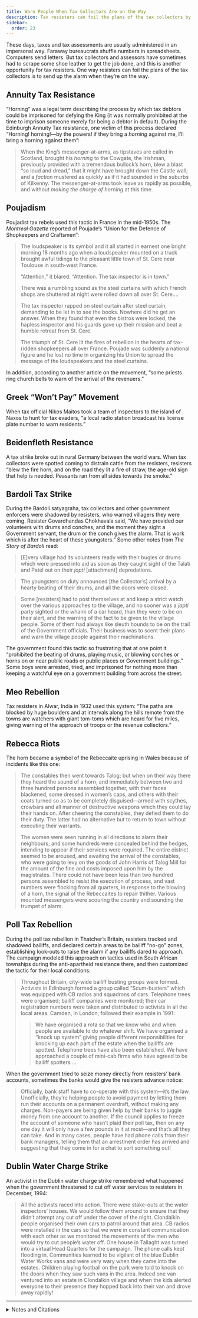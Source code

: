 ```yaml
---
title: Warn People When Tax Collectors Are on the Way
description: Tax resisters can foil the plans of the tax collectors by sending up the alarm when they’re on the way.
sidebar:
  order: 23
---
```


These days, taxes and tax assessments are usually administered in an impersonal way.
Faraway bureaucrats shuffle numbers in spreadsheets.
Computers send letters.
But tax collectors and assessors have sometimes had to scrape some shoe leather to get the job done, and this is another opportunity for tax resisters.
One way resisters can foil the plans of the tax collectors is to send up the alarm when they’re on the way.

## <Badge text="Example" size="medium" /> Annuity Tax Resistance

“Horning” was a legal term describing the process by which tax debtors could be imprisoned for defying the King (it was normally prohibited at the time to imprison someone merely for being a debtor in default).
During the Edinburgh Annuity Tax resistance, one victim of this process declared “Horning! horning!—by the powers! if they bring a *horning* against me, I’ll bring a horning against them”:

> When the King’s messenger-at-arms, as tipstaves are called in Scotland, brought his *horning* to the Cowgate, the Irishman, previously provided with a tremendous bullock’s horn, blew a blast “so loud and dread,” that it might have brought down the Castle wall; and a *faction* mustered as quickly as if it had sounded in the suburbs of Kilkenny.
> The messenger-at-arms took leave as rapidly as possible, and without *making the charge of horning* at this time.

## <Badge text="Example" size="medium" /> Poujadism

Poujadist tax rebels used this tactic in France in the mid-1950s.
The <i>Montreal Gazette</i> reported of Poujade’s “Union for the Defence of Shopkeepers and Craftsmen”:

> The loudspeaker is its symbol and it all started in earnest one bright morning 18 months ago when a loudspeaker mounted on a truck brought awful tidings to the pleasant little town of St. Cere near Toulouse in south-west France.
>
> “Attention,” it blared.
> “Attention.
> The tax inspector is in town.”
>
> There was a rumbling sound as the steel curtains with which French shops are shuttered at night were rolled down all over St. Cere.…
>
> The tax inspector rapped on steel curtain after steel curtain, demanding to be let in to see the books.
> Nowhere did he get an answer.
> When they found that even the bistros were locked, the hapless inspector and his guards gave up their mission and beat a humble retreat from St. Cere.
>
> The triumph of St. Cere lit the fires of rebellion in the hearts of tax-ridden shopkeepers all over France.
> Poujade was suddenly a national figure and he lost no time in organizing his Union to spread the message of the loudspeakers and the steel curtains.

In addition, according to another article on the movement, “some priests ring church bells to warn of the arrival of the revenuers.”

## <Badge text="Example" size="medium" /> Greek “Won’t Pay” Movement

When tax official Nikos Maitos took a team of inspectors to the island of Naxos to hunt for tax evaders, “a local radio station broadcast his license plate number to warn residents.”

## <Badge text="Example" size="medium" /> Beidenfleth Resistance

A tax strike broke out in rural Germany between the world wars.
When tax collectors were spotted coming to distrain cattle from the resisters, resisters “blew the fire horn, and on the road they lit a fire of straw, the age-old sign that help is needed.
Peasants ran from all sides towards the smoke.”

## <Badge text="Example" size="medium" /> Bardoli Tax Strike

During the Bardoli satyagraha, tax collectors and other government enforcers were shadowed by resisters, who warned villagers they were coming.
Resister Govardhandas Chokhavala said, “We have provided our volunteers with drums and conches, and the moment they sight a Government servant, the drum or the conch gives the alarm.
That is work which is after the heart of these youngsters.”
Some other notes from <i>The Story of Bardoli</i> read:

> [E]very village had its volunteers ready with their bugles or drums which were pressed into aid as soon as they caught sight of the Talati and Patel out on their <i>japti</i> [attachment] depredations.

> The youngsters on duty announced [the Collector’s] arrival by a hearty beating of their drums, and all the doors were closed.

> Some [resisters] had to post themselves at and keep a strict watch over the various approaches to the village, and no sooner was a <i>japti</i> party sighted or the whank of a car heard, than they were to be on their alert, and the warning of the fact to be given to the village people.
> Some of them had always like sleuth hounds to be on the trail of the Government officials.
> Their business was to scent their plans and warn the village people against their machinations.

The government found this tactic so frustrating that at one point it “prohibited the beating of drums, playing music, or blowing conches or horns on or near public roads or public places or Government buildings.”
Some boys were arrested, tried, and imprisoned for nothing more than keeping a watchful eye on a government building from across the street.

## <Badge text="Example" size="medium" /> Meo Rebellion

Tax resisters in Alwar, India in 1932 used this system:
“The paths are blocked by huge boulders and at intervals along the hills remote from the towns are watchers with giant tom-toms which are heard for five miles, giving warning of the approach of troops or the revenue collectors.”

## <Badge text="Example" size="medium" /> Rebecca Riots

The horn became a symbol of the Rebeccaite uprising in Wales because of incidents like this one:

> The constables then went towards Talog; but when on their way there they heard the sound of a horn, and immediately between two and three hundred persons assembled together, with their faces blackened, some dressed in women’s caps, and others with their coats turned so as to be completely disguised—armed with scythes, crowbars and all manner of destructive weapons which they could lay their hands on.
> After cheering the constables, they defied them to do their duty.
> The latter had no alternative but to return to town without executing their warrants.
>
> The women were seen running in all directions to alarm their neighbours; and some hundreds were concealed behind the hedges, intending to appear if their services were required.
> The entire district seemed to be aroused, and awaiting the arrival of the constables, who were going to levy on the goods of John Harris of Talog Mill for the amount of the fine and costs imposed upon him by the magistrates.
> There could not have been less than two hundred persons assembled to resist the execution of process, and vast numbers were flocking from all quarters, in response to the blowing of a horn, the signal of the Rebeccaites to repair thither.
> Various mounted messengers were scouring the country and sounding the trumpet of alarm.

## <Badge text="Example" size="medium" /> Poll Tax Rebellion

During the poll tax rebellion in Thatcher’s Britain, resisters tracked and shadowed bailiffs, and declared certain areas to be bailiff “no-go” zones, establishing look-outs to raise the alarm if any bailiffs dared to approach.
The campaign modeled this approach on tactics used in South African townships during the anti-apartheid resistance there, and then customized the tactic for their local conditions:

> Throughout Britain, city-wide bailiff busting groups were formed.
> Activists in Edinburgh formed a group called “Scum-busters” which was equipped with CB radios and squadrons of cars.
> Telephone trees were organised; bailiff companies were monitored; their car registration numbers were taken and distributed to activists in all the local areas.
> Camden, in London, followed their example in 1991:
>
> > We have organised a rota so that we know who and when people are available to do whatever shift.
> > We have organised a “knock up system” giving people different responsibilities for knocking up each part of the estate when the bailiffs are spotted.
> > Telephone trees have also been established.
> > We have approached a couple of mini-cab firms who have agreed to be bailiff spotters.…

When the government tried to seize money directly from resisters’ bank accounts, sometimes the banks would give the resisters advance notice:

> Officially, bank staff have to co-operate with this system—it’s the law.
> Unofficially, they’re helping people to avoid payment by letting them run their accounts on a permanent overdraft, without making any charges.
> Non-payers are being given help by their banks to juggle money from one account to another.
> If the council applies to freeze the account of someone who hasn’t plaid their poll tax, then on any one day it will only have a few pounds in it at most—and that’s all they can take.
> And in many cases, people have had phone calls from their bank managers, telling them that an arrestment order has arrived and suggesting that they come in for a chat to sort something out!

## <Badge text="Example" size="medium" /> Dublin Water Charge Strike

An activist in the Dublin water charge strike remembered what happened when the government threatened to cut off water services to resisters in December, 1994:

> All the activists raced into action.
> There were stake-outs at the water inspectors’ houses.
> We would follow them around to ensure that they didn’t attempt any cut off under the cover of the night.
> Clondalkin people organised their own cars to patrol around that area.
> CB radios were installed in the cars so that we were in constant communication with each other as we monitored the movements of the men who would try to cut people’s water off.
> One house in Tallaght was turned into a virtual Head Quarters for the campaign.
> The phone calls kept flooding in.
> Communities learned to be vigilant of the blue Dublin Water Works vans and were very wary when they came into the estates.
> Children playing football on the park were told to knock on the doors when they saw such vans in the area.
> Indeed one van ventured into an estate in Clondalkin village and when the kids alerted everyone to their presence they hopped back into their van and drove away rapidly!

<Aside type="wikipedia" title="Wikipedia">
  <WikipediaBadge title="Pierre Poujade" />
  <WikipediaBadge title="Letters of horning" />
  <WikipediaBadge title="I Don’t Pay Movement" url="https://en.wikipedia.org/wiki/I_Don%27t_Pay_Movement" />
  <WikipediaBadge title="Bardoli Satyagraha" />
  <WikipediaBadge title="Rebecca Riots" />
  <WikipediaBadge title="Poll tax (Great Britain)" />
</Aside>

---

<details>
<summary>Notes and Citations</summary>

* “The Passive Resistance of Edinburgh, to the Clergy-Tax” <i>Tait’s Edinburgh Magazine</i>, September 1833, p. 795 (note)
* Clausen, Oliver “The Revolt of Monsieur Poujade” <i>The Montreal Gazette</i> 27 June 1955, p. 8
* “Tax Dodgers’ Revolt” <i>Life</i> 18 April 1955, p. 63
* Alderman, Liz [“Greece Warns of Going Broke as Tax Proceeds Dry Up”](https://www.nytimes.com/2012/06/06/business/global/greece-warns-of-going-broke-as-taxes-dry-up.html) <i>New York Times</i> 5 June 2012
* von Salomon, Ernst <i>Fragebogen</i> (English translation, Doubleday, 1955) [p. 134](https://archive.org/details/fragebogenquesti00salo/page/134/mode/1up)
* Desai, Mahadev <i>The Story of Bardoli</i> (1929) [pp. 71](https://archive.org/details/in.ernet.dli.2015.122169/page/n85/mode/1up), [95](https://archive.org/details/in.ernet.dli.2015.122169/page/n109/mode/1up), [112](https://archive.org/details/in.ernet.dli.2015.122169/page/n128/mode/1up), [125](https://archive.org/details/in.ernet.dli.2015.122169/page/n141/mode/1up), [164](https://archive.org/details/in.ernet.dli.2015.122169/page/n182/mode/1up), [187–89](https://archive.org/details/in.ernet.dli.2015.122169/page/n201/mode/2up)
* [“Tax Revolt: Peasant Rising in Indian State”](http://nla.gov.au/nla.news-article2320965) <i>The Canberra Times</i> 30 November 1932, p. 1
* Evans, Henry Tobit <i>Rebecca Riots!</i> (2010 ed.), [p. 45](https://archive.org/details/rebeccaherdaught00evanuoft/page/49/mode/1up)
* [“News from Scotland”](https://www.thesparrowsnest.org.uk/collections/public_archive/3683.pdf) <i>Poll-Axe</i> #4, April/May 1990
* [“Winning the Water War”](https://azinelibrary.org/approved/anarchist-news-23-1.pdf) <i>Anarchist News</i> #23, April 2000
* Muehlebach, Andrea [“The Irish water insurgency: no more blood from these stones”](https://roarmag.org/essays/ireland-anti-austerity-water-protests/) <i>Roar</i> 6 February 2017

</details>
